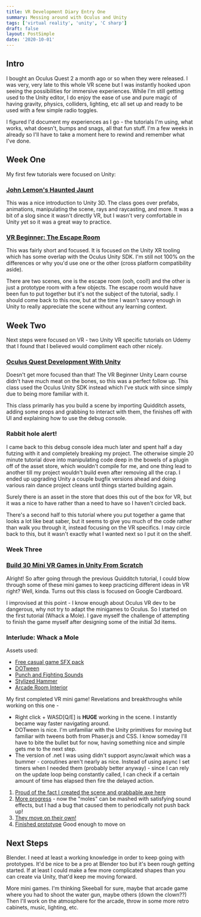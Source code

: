 ```yaml
---
title: VR Development Diary Entry One
summary: Messing around with Oculus and Unity
tags: ['virtual reality', 'unity', 'C sharp']
draft: false
layout: PostSimple
date: '2020-10-01'
---
```


## Intro

I bought an Oculus Quest 2 a month ago or so when they were released. I was very, very late to this whole VR scene but I was instantly hooked upon seeing the possibilities for immersive experiences. While I'm still getting used to the Unity editor, I do enjoy the ease of use and pure magic of having gravity, physics, colliders, lighting, etc all set up and ready to be used with a few simple radio toggles.

I figured I'd document my experiences as I go - the tutorials I'm using, what works, what doesn't, bumps and snags, all that fun stuff. I'm a few weeks in already so I'll have to take a moment here to rewind and remember what I've done.

## Week One

My first few tutorials were focused on Unity:

### [John Lemon's Haunted Jaunt](https://learn.unity.com/project/john-lemon-s-haunted-jaunt-3d-beginner)

This was a nice introduction to Unity 3D. The class goes over prefabs, animations, manipulating the scene, rays and raycasting, and more. It was a bit of a slog since it wasn't directly VR, but I wasn't very comfortable in Unity yet so it was a great way to practice.

### [VR Beginner: The Escape Room](https://learn.unity.com/project/vr-beginner-the-escape-room)

This was fairly short and focused. It is focused on the Unity XR tooling which has some overlap with the Oculus Unity SDK. I'm still not 100% on the differences or why you'd use one or the other (cross platform compatibility aside).

There are two scenes, one is the escape room (ooh, cool!) and the other is just a prototype room with a few objects. The escape room would have been fun to put together but it's not the subject of the tutorial, sadly. I should come back to this now, but at the time I wasn't savvy enough in Unity to really appreciate the scene without any learning context.

## Week Two

Next steps were focused on VR - two Unity VR specific tutorials on Udemy that I found that I believed would compliment each other nicely.

### [Oculus Quest Development With Unity](https://www.udemy.com/course/oculus-quest-development-with-unity/)

Doesn't get more focused than that! The VR Beginner Unity Learn course didn't have much meat on the bones, so this was a perfect follow up. This class used the Oculus Unity SDK instead which I've stuck with since simply due to being more familiar with it.

This class primarily has you build a scene by importing Quidditch assets, adding some props and grabbing to interact with them, the finishes off with UI and explaining how to use the debug console.

### Rabbit hole alert!

I came back to this debug console idea much later and spent half a day futzing with it and completely breaking my project. The otherwise simple 20 minute tutorial dove into manipulating code deep in the bowels of a plugin off of the asset store, which wouldn't compile for me, and one thing lead to another till my project wouldn't build even after removing all the crap. I ended up upgrading Unity a couple bugfix versions ahead and doing various rain dance project cleans until things started building again.

Surely there is an asset in the store that does this out of the box for VR, but it was a nice to have rather than a need to have so I haven't circled back.

There's a second half to this tutorial where you put together a game that looks a lot like beat saber, but it seems to give you much of the code rather than walk you through it, instead focusing on the VR specifics. I may circle back to this, but it wasn't exactly what I wanted next so I put it on the shelf.

### Week Three

### [Build 30 Mini VR Games in Unity From Scratch](https://www.udemy.com/course/build-30-mini-virtual-reality-games-in-unity-3d-from-scratch/learn/lecture/6230108#overview)

Alright! So after going through the previous Quidditch tutorial, I could blow through some of these mini games to keep practicing different ideas in VR right? Well, kinda. Turns out this class is focused on Google Cardboard.

I improvised at this point - I know enough about Oculus VR dev to be dangerous, why not try to adapt the minigames to Oculus. So I started on the first tutorial (Whack a Mole). I gave myself the challenge of attempting to finish the game myself after designing some of the initial 3d items.

### Interlude: Whack a Mole

Assets used:

- [Free casual game SFX pack](https://assetstore.unity.com/packages/audio/sound-fx/free-casual-game-sfx-pack-54116)
- [DOTween](https://assetstore.unity.com/packages/tools/animation/dotween-hotween-v2-27676)
- [Punch and Fighting Sounds](https://assetstore.unity.com/packages/audio/sound-fx/foley/punch-and-fighting-sounds-132898)
- [Stylized Hammer](https://assetstore.unity.com/packages/3d/props/tools/stylized-hammer-162874)
- [Arcade Room Interior](https://assetstore.unity.com/packages/3d/environments/arcade-room-interior-165950)

My first completed VR mini game! Revelations and breakthroughs while working on this one -

- Right click + WASD[Q/E] is **HUGE** working in the scene. I instantly became way faster navigating around.
- DOTween is nice. I'm unfamiliar with the Unity primitives for moving but familiar with tweens both from Phaser.js and CSS. I know someday I'll have to bite the bullet but for now, having something nice and simple gets me to the next step.
- The version of .net I was using didn't support async/await which was a bummer - coroutines aren't nearly as nice. Instead of using async I set timers when I needed them (probably better anyway) - since I can rely on the update loop being constantly called, I can check if a certain amount of time has elapsed then fire the delayed action.

1. [Proud of the fact I created the scene and grabbable axe here](https://photos.app.goo.gl/WUmye8jKBc5a2pu2A)
2. [More progress](https://photos.app.goo.gl/ZZQ2jmXgKfdhG4uH6) - now the "moles" can be mashed with satisfying sound effects, but I had a bug that caused them to periodically not push back up!
3. [They move on their own!](https://photos.app.goo.gl/GtNnPioCpYspz91w8)
4. [Finished prototype](https://photos.app.goo.gl/kqgwvVH9xaxUP2Uk8) Good enough to move on

## Next Steps

Blender. I need at least a working knowledge in order to keep going with prototypes. It'd be nice to be a pro at Blender too but it's been rough getting started. If at least I could make a few more complicated shapes than you can create via Unity, that'd keep me moving forward.

More mini games. I'm thinking Skeeball for sure, maybe that arcade game where you had to shoot the water gun, maybe others (down the clown??) Then I'll work on the atmosphere for the arcade, throw in some more retro cabinets, music, lighting, etc.
